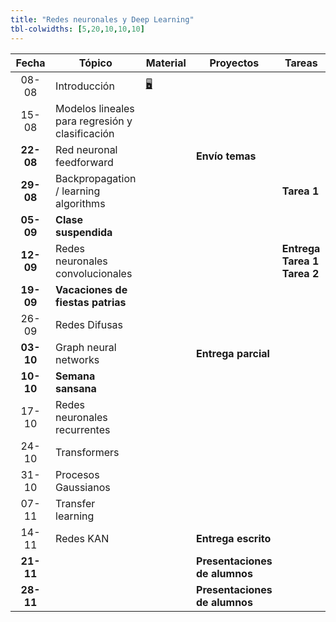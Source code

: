 ```yaml
---
title: "Redes neuronales y Deep Learning"
tbl-colwidths: [5,20,10,10,10]
---
```


::: column-screen-inset-right
| Fecha | Tópico | Material | Proyectos | Tareas |
|:-------------:|---------------|---------------|---------------|---------------|
| 08-08 | Introducción | [🖥️](/recursos/01-intro-ml-dl.pdf "slides"){aria-label="slides 01"} |  |  |
| 15-08 | Modelos lineales para regresión y clasificación |  |  |  |
| [<strong>22-08</strong>]{.my-green} | Red neuronal feedforward |  | [<strong>Envío temas</strong>]{.my-green} |  |
| [<strong>29-08</strong>]{.my-blue} | Backpropagation / learning algorithms |  |  | [<strong>Tarea 1</strong>]{.my-blue} |
| [<strong>05-09</strong>]{.my-red} | [<strong>Clase suspendida</strong>]{.my-red} |  |  |  |
| [<strong>12-09</strong>]{.my-blue} | Redes neuronales convolucionales |  |  | [<strong>Entrega Tarea 1 <br> Tarea 2</strong>]{.my-blue} |
| [<strong>19-09</strong>]{.my-red} | [<strong>Vacaciones de fiestas patrias</strong>]{.my-red} |  |  |  |
| 26-09 | Redes Difusas |  |  |  |
| [<strong>03-10</strong>]{.my-green} | Graph neural networks |  | [<strong>Entrega parcial</strong>]{.my-green} |  |
| [<strong>10-10</strong>]{.my-red} | [<strong>Semana sansana</strong>]{.my-red} |  |  |  |
| 17-10 | Redes neuronales recurrentes |  |  |  |
| 24-10 | Transformers |  |  |  |
| 31-10 | Procesos Gaussianos |  |  |  |
| 07-11 | Transfer learning |  |  |  |
| 14-11 | Redes KAN |  | [<strong>Entrega escrito</strong>]{.my-green} |  |
| [<strong>21-11</strong>]{.my-green} |  |  | [<strong>Presentaciones de alumnos</strong>]{.my-green} |  |
| [<strong>28-11</strong>]{.my-green} |  |  | [<strong>Presentaciones de alumnos</strong>]{.my-green} |  |
:::

```{=html}
<!-- 08-08-2025 Introducción        
15-08-2025  Modelos lineales para regresión y clasificación     
22-08-2025  Red neuronal feedforward    Definición tema T1
29-08-2025  Backpropagation / learning algorithms       
05-09-2025  Clases suspendidas      
12-09-2025  Redes neuronales convolucionales        T2
19-09-2025          
26-09-2025  Redes Difusas       
03-10-2025  Redes neuronales recurrentes    Entrega parcial T3
10-10-2025  Semana sansana      
17-10-2025  Transformers        
24-10-2025  Procesos Gaussianos     
31-10-2025  Transfer learning       
07-11-2025  Redes KAN       
14-11-2025      Entrega final   T4
21-11-2025  Presentaciones de proyectos     
28-11-2025  Presentaciones de proyectos     
05-12-2025  Examen - Notas SIGA     
12-12-2025          
19-12-2025          
26-12-2025           -->
```